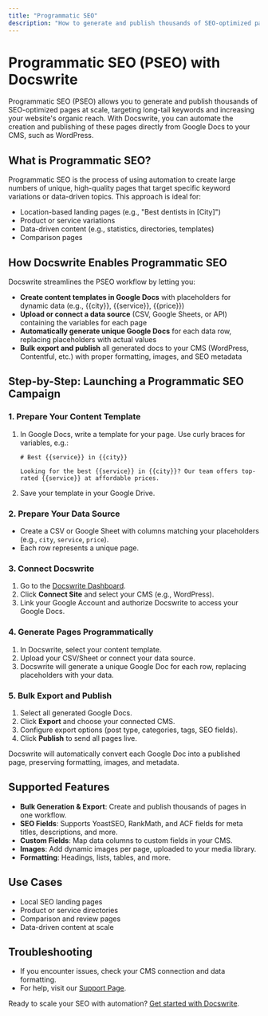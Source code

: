 ```yaml
---
title: "Programmatic SEO"
description: "How to generate and publish thousands of SEO-optimized pages programmatically using Google Docs and Docswrite."
---
```


# Programmatic SEO (PSEO) with Docswrite

Programmatic SEO (PSEO) allows you to generate and publish thousands of SEO-optimized pages at scale, targeting long-tail keywords and increasing your website's organic reach. With Docswrite, you can automate the creation and publishing of these pages directly from Google Docs to your CMS, such as WordPress.

## What is Programmatic SEO?

Programmatic SEO is the process of using automation to create large numbers of unique, high-quality pages that target specific keyword variations or data-driven topics. This approach is ideal for:

- Location-based landing pages (e.g., "Best dentists in [City]")
- Product or service variations
- Data-driven content (e.g., statistics, directories, templates)
- Comparison pages

## How Docswrite Enables Programmatic SEO

Docswrite streamlines the PSEO workflow by letting you:

- **Create content templates in Google Docs** with placeholders for dynamic data (e.g., {{city}}, {{service}}, {{price}})
- **Upload or connect a data source** (CSV, Google Sheets, or API) containing the variables for each page
- **Automatically generate unique Google Docs** for each data row, replacing placeholders with actual values
- **Bulk export and publish** all generated docs to your CMS (WordPress, Contentful, etc.) with proper formatting, images, and SEO metadata

## Step-by-Step: Launching a Programmatic SEO Campaign

### 1. Prepare Your Content Template

1. In Google Docs, write a template for your page. Use curly braces for variables, e.g.:

   ```
   # Best {{service}} in {{city}}

   Looking for the best {{service}} in {{city}}? Our team offers top-rated {{service}} at affordable prices.
   ```

2. Save your template in your Google Drive.

### 2. Prepare Your Data Source

- Create a CSV or Google Sheet with columns matching your placeholders (e.g., `city`, `service`, `price`).
- Each row represents a unique page.

### 3. Connect Docswrite

1. Go to the [Docswrite Dashboard](https://docswrite.com/dashboard).
2. Click **Connect Site** and select your CMS (e.g., WordPress).
3. Link your Google Account and authorize Docswrite to access your Google Docs.

### 4. Generate Pages Programmatically

1. In Docswrite, select your content template.
2. Upload your CSV/Sheet or connect your data source.
3. Docswrite will generate a unique Google Doc for each row, replacing placeholders with your data.

### 5. Bulk Export and Publish

1. Select all generated Google Docs.
2. Click **Export** and choose your connected CMS.
3. Configure export options (post type, categories, tags, SEO fields).
4. Click **Publish** to send all pages live.

Docswrite will automatically convert each Google Doc into a published page, preserving formatting, images, and metadata.

## Supported Features

- **Bulk Generation & Export**: Create and publish thousands of pages in one workflow.
- **SEO Fields**: Supports YoastSEO, RankMath, and ACF fields for meta titles, descriptions, and more.
- **Custom Fields**: Map data columns to custom fields in your CMS.
- **Images**: Add dynamic images per page, uploaded to your media library.
- **Formatting**: Headings, lists, tables, and more.

## Use Cases

- Local SEO landing pages
- Product or service directories
- Comparison and review pages
- Data-driven content at scale

## Troubleshooting

- If you encounter issues, check your CMS connection and data formatting.
- For help, visit our [Support Page](https://docswrite.com/support).

Ready to scale your SEO with automation? [Get started with Docswrite](https://docswrite.com/).
